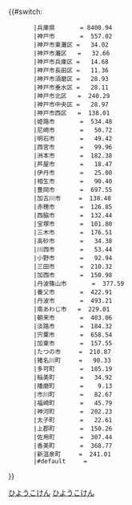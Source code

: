 {{#switch:{{自治體名稱翻譯/兵庫縣|{{{1}}}}}
        |兵庫県       = 8400.94
        |神戸市       =  557.02
        |神戸市東灘区 =   34.02
        |神戸市灘区   =   32.66
        |神戸市兵庫区 =   14.68
        |神戸市長田区 =   11.36
        |神戸市須磨区 =   28.93
        |神戸市垂水区 =   28.11
        |神戸市北区   =  240.29
        |神戸市中央区 =   28.97
        |神戸市西区   =  138.01
        |姫路市       =  534.48
        |尼崎市       =   50.72
        |明石市       =   49.42
        |西宮市       =   99.96
        |洲本市       =  182.38
        |芦屋市       =   18.47
        |伊丹市       =   25.00
        |相生市       =   90.40
        |豊岡市       =  697.55
        |加古川市     =  138.48
        |赤穂市       =  126.85
        |西脇市       =  132.44
        |宝塚市       =  101.80
        |三木市       =  176.51
        |高砂市       =   34.38
        |川西市       =   53.44
        |小野市       =   92.94
        |三田市       =  210.32
        |加西市       =  150.98
        |丹波篠山市       =  377.59
        |養父市       =  422.91
        |丹波市       =  493.21
        |南あわじ市   =  229.01
        |朝来市       =  403.06
        |淡路市       =  184.32
        |宍粟市       =  658.54
        |加東市       =  157.55
        |たつの市     =  210.87
        |猪名川町     =   90.33
        |多可町       =  185.19
        |稲美町       =   34.92
        |播磨町       =    9.13
        |市川町       =   82.67
        |福崎町       =   45.79
        |神河町       =  202.23
        |太子町       =   22.61
        |上郡町       =  150.26
        |佐用町       =  307.44
        |香美町       =  368.77
        |新温泉町     =  241.01
        |#default     = {{error|錯誤}}
}}<noinclude>{{Documentation|Template:自治體面積/doc}}
[[Category:都道府縣自治體面積模板|ひようこけん]]
[[Category:兵庫縣模板|ひようこけん]]
</noinclude>